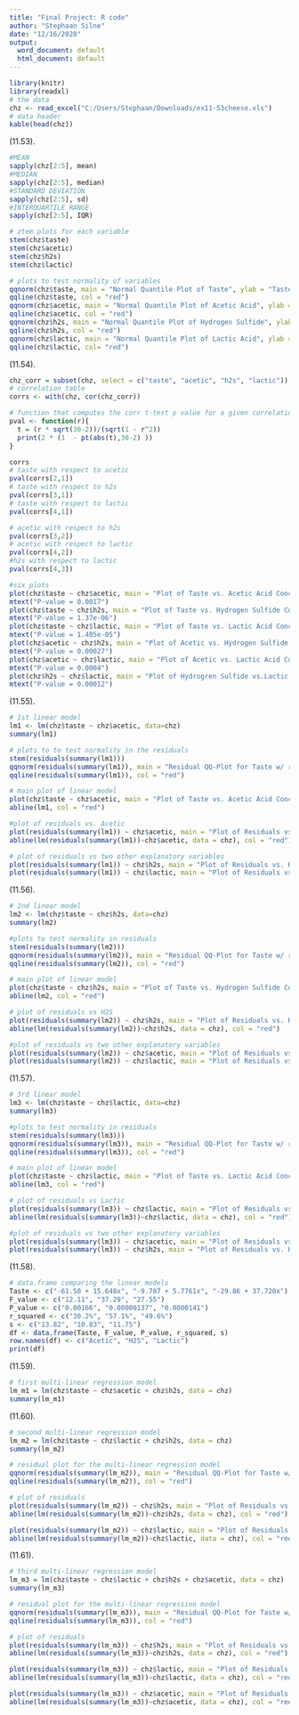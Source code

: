 ```yaml
---
title: "Final Project: R code"
author: "Stephaan Silne"
date: "12/16/2020"
output:
  word_document: default
  html_document: default
---
```


```r
library(knitr)
library(readxl)
# the data
chz <- read_excel("C:/Users/Stephaan/Downloads/ex11-53cheese.xls")
# data header
kable(head(chz))
```

(11.53).
```r
#MEAN
sapply(chz[2:5], mean)
#MEDIAN
sapply(chz[2:5], median)
#STANDARD DEVIATION
sapply(chz[2:5], sd)
#INTERQUARTILE RANGE
sapply(chz[2:5], IQR)

# ztem plots for each variable
stem(chz$taste)
stem(chz$acetic)
stem(chz$h2s)
stem(chz$lactic)

# plots to test normality of variables
qqnorm(chz$taste, main = "Normal Quantile Plot of Taste", ylab = "Taste Score")
qqline(chz$taste, col = "red")
qqnorm(chz$acetic, main = "Normal Quantile Plot of Acetic Acid", ylab = "Acetic Acid Concentration")
qqline(chz$acetic, col = "red")
qqnorm(chz$h2s, main = "Normal Quantile Plot of Hydrogen Sulfide", ylab = "Hydrogen Sulfide Concentration")
qqline(chz$h2s, col = "red")
qqnorm(chz$lactic, main = "Normal Quantile Plot of Lactic Acid", ylab = "Lactic Acid Concentration")
qqline(chz$lactic, col= "red")
```


(11.54). 
```r
chz_corr = subset(chz, select = c("taste", "acetic", "h2s", "lactic"))
# correlation table
corrs <- with(chz, cor(chz_corr))

# function that computes the corr t-test p value for a given correlation coeff. 
pval <- function(r){
  t = (r * sqrt(30-2))/(sqrt(1 - r^2))
  print(2 * (1  - pt(abs(t),30-2) ))
}

corrs
# taste with respect to acetic
pval(corrs[2,1])
# taste with respect to h2s
pval(corrs[3,1])
# taste with respect to lactic
pval(corrs[4,1])

# acetic with respect to h2s
pval(corrs[3,2])
# acetic with respect to lactic
pval(corrs[4,2])
#h2s with respect to lactic
pval(corrs[4,3])

#six plots
plot(chz$taste ~ chz$acetic, main = "Plot of Taste vs. Acetic Acid Conc.", ylab = "Taste", xlab = "Acetic")
mtext("P-value = 0.0017")
plot(chz$taste ~ chz$h2s, main = "Plot of Taste vs. Hydrogen Sulfide Conc.", ylab = "Taste", xlab = "H2S")
mtext("P-value = 1.37e-06")
plot(chz$taste ~ chz$lactic, main = "Plot of Taste vs. Lactic Acid Conc.", ylab = "Taste", xlab = "Lactic")
mtext("P-value = 1.405e-05")
plot(chz$acetic ~ chz$h2s, main = "Plot of Acetic vs. Hydrogen Sulfide Conc.", ylab = "Acetic", xlab = "H2S")
mtext("P-value = 0.00027")
plot(chz$acetic ~ chz$lactic, main = "Plot of Acetic vs. Lactic Acid Conc.", ylab = "Acetic", xlab = "Lactic")
mtext("P-value = 0.0004")
plot(chz$h2s ~ chz$lactic, main = "Plot of Hydrogren Sulfide vs.Lactic Acid Conc.", ylab = "H2S", xlab = "Lactic")
mtext("P-value = 0.00012")
```

(11.55).
```r
# 1st linear model
lm1 <- lm(chz$taste ~ chz$acetic, data=chz)
summary(lm1)

# plots to to test normality in the residuals
stem(residuals(summary(lm1)))
qqnorm(residuals(summary(lm1)), main = "Residual QQ-Plot for Taste w/ resp. to Acetic Acid", ylab = "Residuals")
qqline(residuals(summary(lm1)), col = "red")

# main plot of linear model
plot(chz$taste ~ chz$acetic, main = "Plot of Taste vs. Acetic Acid Conc.", ylab = "Taste", xlab = "Acetic")
abline(lm1, col = "red")

#plot of residuals vs. Acetic
plot(residuals(summary(lm1)) ~ chz$acetic, main = "Plot of Residuals vs. Acetic Acid Conc.", ylab = "Residuals", xlab = "Acetic")
abline(lm(residuals(summary(lm1))~chz$acetic, data = chz), col = "red")

# plot of residuals vs two other explanatory variables
plot(residuals(summary(lm1)) ~ chz$h2s, main = "Plot of Residuals vs. Hydrogen Sulfide Conc.", ylab = "Residuals", xlab = "H2S")
plot(residuals(summary(lm1)) ~ chz$lactic, main = "Plot of Residuals vs. Lactic Acid Conc.", ylab = "Residuals", xlab = "Lactic")
```

(11.56).
```r
# 2nd linear model
lm2 <- lm(chz$taste ~ chz$h2s, data=chz)
summary(lm2)

#plots to test normality in residuals
stem(residuals(summary(lm2)))
qqnorm(residuals(summary(lm2)), main = "Residual QQ-Plot for Taste w/ resp. to Hydrogen Sulfide", ylab = "Residuals")
qqline(residuals(summary(lm2)), col = "red")

# main plot of linear model
plot(chz$taste ~ chz$h2s, main = "Plot of Taste vs. Hydrogen Sulfide Conc.", ylab = "Taste", xlab = "H2S")
abline(lm2, col = "red")

# plot of residuals vs H2S
plot(residuals(summary(lm2)) ~ chz$h2s, main = "Plot of Residuals vs. Hydrogen Sulfide Conc.", ylab = "Residuals", xlab = "H2S")
abline(lm(residuals(summary(lm2))~chz$h2s, data = chz), col = "red")

#plot of residuals vs two other explanatory variables
plot(residuals(summary(lm2)) ~ chz$acetic, main = "Plot of Residuals vs. Acetic Acid Conc.", ylab = "Residuals", xlab = "Acetic")
plot(residuals(summary(lm2)) ~ chz$lactic, main = "Plot of Residuals vs. Lactic Acid Conc.", ylab = "Residuals", xlab = "Lactic")
```

(11.57).
```r
# 3rd linear model
lm3 <- lm(chz$taste ~ chz$lactic, data=chz)
summary(lm3)

#plots to test normality in residuals
stem(residuals(summary(lm3)))
qqnorm(residuals(summary(lm3)), main = "Residual QQ-Plot for Taste w/ resp. to Lactic Acid", ylab = "Residuals")
qqline(residuals(summary(lm3)), col = "red")

# main plot of linear model
plot(chz$taste ~ chz$lactic, main = "Plot of Taste vs. Lactic Acid Conc.", ylab = "Taste", xlab = "Lactic")
abline(lm3, col = "red")

# plot of residuals vs Lactic
plot(residuals(summary(lm3)) ~ chz$lactic, main = "Plot of Residuals vs. Lactic Acid Conc.", ylab = "Residuals", xlab = "Lactic")
abline(lm(residuals(summary(lm3))~chz$lactic, data = chz), col = "red")

#plot of residuals vs two other explanatory variables
plot(residuals(summary(lm3)) ~ chz$acetic, main = "Plot of Residuals vs. Acetic Acid Conc.", ylab = "Residuals", xlab = "Acetic")
plot(residuals(summary(lm3)) ~ chz$h2s, main = "Plot of Residuals vs. Hydrogen Sulfide Conc.", ylab = "Residuals", xlab = "H2S")
```

(11.58).
```r
# data.frame comparing the linear models
Taste <- c("-61.50 + 15.648x", "-9.787 + 5.7761x", "-29.86 + 37.720x")
F_value <- c("12.11", "37.29", "27.55")
P_value <- c("0.00166", "0.00000137", "0.0000141")
r_squared <- c("30.2%", "57.1%", "49.6%")
s <- c("13.82", "10.83", "11.75")
df <- data.frame(Taste, F_value, P_value, r_squared, s)
row.names(df) <- c("Acetic", "H2S", "Lactic")
print(df)
```

(11.59). 
```r
# first multi-linear regression model
lm_m1 = lm(chz$taste ~ chz$acetic + chz$h2s, data = chz)
summary(lm_m1)
```

(11.60).
```r
# second multi-linear regression model
lm_m2 = lm(chz$taste ~ chz$lactic + chz$h2s, data = chz)
summary(lm_m2)

# residual plot for the multi-linear regression model
qqnorm(residuals(summary(lm_m2)), main = "Residual QQ-Plot for Taste w/ resp. to H2S/Lactic", ylab = "Residuals")
qqline(residuals(summary(lm_m2)), col = "red")

# plot of residuals
plot(residuals(summary(lm_m2)) ~ chz$h2s, main = "Plot of Residuals vs. Hydrogen Sulfide Conc.", ylab = "Residuals", xlab = "H2S")
abline(lm(residuals(summary(lm_m2))~chz$h2s, data = chz), col = "red")

plot(residuals(summary(lm_m2)) ~ chz$lactic, main = "Plot of Residuals vs. Lactic Acid Conc.", ylab = "Residuals", xlab = "Lactic")
abline(lm(residuals(summary(lm_m2))~chz$lactic, data = chz), col = "red")
```

(11.61). 
```r
# third multi-linear regression model
lm_m3 = lm(chz$taste ~ chz$lactic + chz$h2s + chz$acetic, data = chz)
summary(lm_m3)

# residual plot for the multi-linear regression model
qqnorm(residuals(summary(lm_m3)), main = "Residual QQ-Plot for Taste w/ resp. to H2S/Lactic/Acetic", ylab = "Residuals")
qqline(residuals(summary(lm_m3)), col = "red")

# plot of residuals
plot(residuals(summary(lm_m3)) ~ chz$h2s, main = "Plot of Residuals vs. Hydrogen Sulfide Conc.", ylab = "Residuals", xlab = "H2S")
abline(lm(residuals(summary(lm_m3))~chz$h2s, data = chz), col = "red")

plot(residuals(summary(lm_m3)) ~ chz$lactic, main = "Plot of Residuals vs. Lactic Acid Conc.", ylab = "Residuals", xlab = "Lactic")
abline(lm(residuals(summary(lm_m3))~chz$lactic, data = chz), col = "red")

plot(residuals(summary(lm_m3)) ~ chz$acetic, main = "Plot of Residuals vs. Acetic Acid Conc.", ylab = "Residuals", xlab = "Acetic")
abline(lm(residuals(summary(lm_m3))~chz$acetic, data = chz), col = "red")
```
